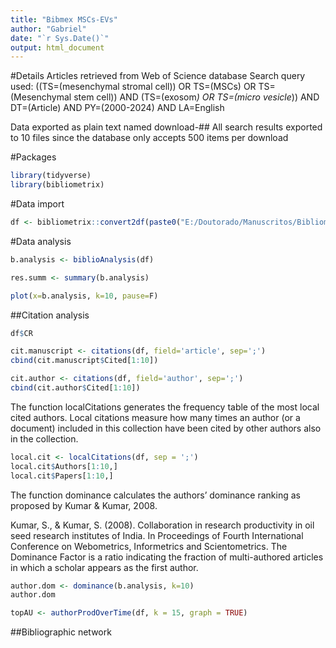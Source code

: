 ```yaml
---
title: "Bibmex MSCs-EVs"
author: "Gabriel"
date: "`r Sys.Date()`"
output: html_document
---
```


#Details
Articles retrieved from Web of Science database
Search query used:
  ((TS=(mesenchymal stromal cell)) OR TS=(MSCs) OR TS=(Mesenchymal stem cell)) AND (TS=(exosom*) OR TS=(micro vesicle*)) AND DT=(Article) AND PY=(2000-2024) AND LA=English

Data exported as plain text named download-##
  All search results exported to 10 files since the database only accepts 500 items per download
  
  
#Packages
```r
library(tidyverse)
library(bibliometrix)
```

#Data import
```r
df <- bibliometrix::convert2df(paste0("E:/Doutorado/Manuscritos/Bibliometrics/MSC-EVs/Data/", list.files("E:/Doutorado/Manuscritos/Bibliometrics/MSC-EVs/Data/")), dbsource = 'wos', format = 'plaintext')
```

#Data analysis
```r
b.analysis <- biblioAnalysis(df)

res.summ <- summary(b.analysis)

plot(x=b.analysis, k=10, pause=F)
```

##Citation analysis
```r
df$CR

cit.manuscript <- citations(df, field='article', sep=';')
cbind(cit.manuscript$Cited[1:10])

cit.author <- citations(df, field='author', sep=';')
cbind(cit.author$Cited[1:10])
```

The function localCitations generates the frequency table of the most local cited authors. Local citations measure how many times an author (or a document) included in this collection have been cited by other authors also in the collection.
```r
local.cit <- localCitations(df, sep = ';')
local.cit$Authors[1:10,]
local.cit$Papers[1:10,]
```

The function dominance calculates the authors’ dominance ranking as proposed by Kumar & Kumar, 2008.

Kumar, S., & Kumar, S. (2008). Collaboration in research productivity in oil seed research institutes of India. In Proceedings of Fourth International Conference on Webometrics, Informetrics and Scientometrics.
The Dominance Factor is a ratio indicating the fraction of multi-authored articles in which a scholar appears as the first author.
```r
author.dom <- dominance(b.analysis, k=10)
author.dom
```

```r
topAU <- authorProdOverTime(df, k = 15, graph = TRUE)
```


##Bibliographic network
```r

```

